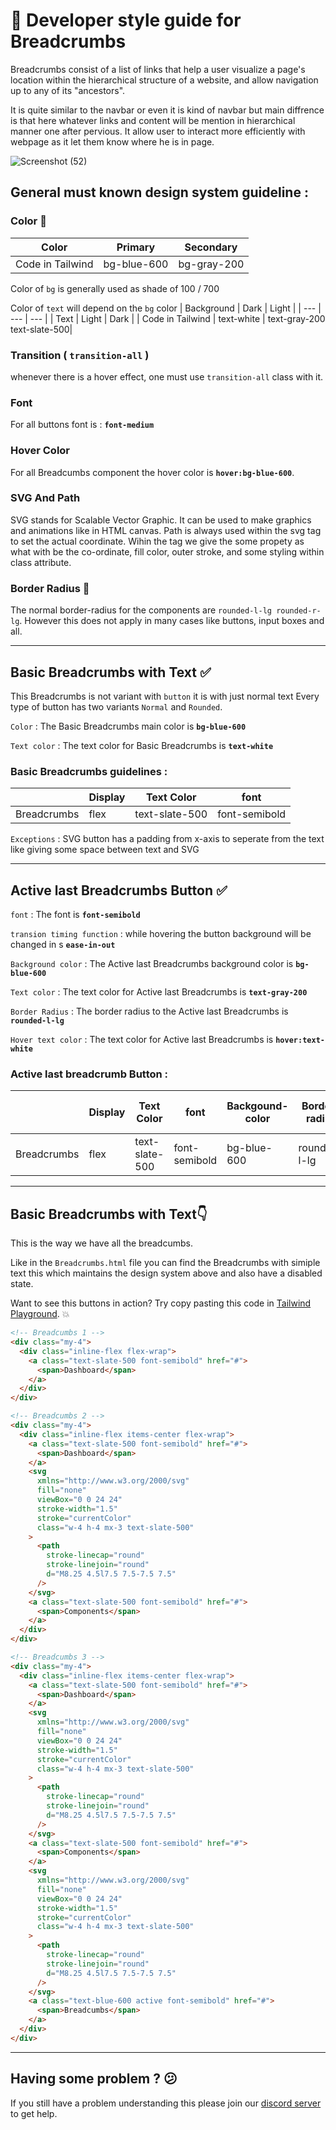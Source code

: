 
# 📒 Developer style guide for Breadcrumbs

Breadcrumbs consist of a list of links that help a user visualize a page's location within the hierarchical structure of a website, and allow navigation up to any of its "ancestors".

It is quite similar to the navbar or even it is kind of navbar but main diffrence is that here whatever links and content will be mention in hierarchical manner one after pervious. It allow user to interact more efficiently with webpage as it let them know where he is in page.


![Screenshot (52)](https://user-images.githubusercontent.com/73521123/206210245-3b26419d-bd2f-43cd-8bd0-67cf18ece4b3.png)

## General must known design system guideline :

### Color 🎨

| Color | Primary | Secondary |
| --- | --- | --- | 
| Code in Tailwind | bg-blue-600 | bg-gray-200 |

Color of `bg` is generally used as shade of 100 / 700 

Color of `text` will depend on the `bg` color
| Background | Dark | Light |
| --- | --- | --- |
| Text | Light | Dark |
| Code in Tailwind | text-white | text-gray-200 text-slate-500|

### Transition ( `transition-all` )

whenever there is a hover effect, one must use `transition-all` class with it.

### Font

For all buttons font is : **`font-medium`**

### Hover Color

For all Breadcumbs component the hover color is **`hover:bg-blue-600`**.

### SVG And Path
SVG stands for Scalable Vector Graphic. It can be used to make graphics and animations like in HTML canvas.  Path is always used within the svg tag to set the actual coordinate.
Wihin the tag we give the some propety as what with be the co-ordinate, fill color, outer stroke, and some styling within class attribute.

### Border Radius 🔲

The normal border-radius for the components are `rounded-l-lg rounded-r-lg`. However this does not apply in many cases like buttons, input boxes and all.

---

## Basic Breadcrumbs with Text ✅

This Breadcrumbs is not variant with `button` it is with just normal text
Every type of button has two variants `Normal` and `Rounded`. 

`Color` : The Basic Breadcrumbs main color is **`bg-blue-600`**

`Text color` : The text color for Basic Breadcrumbs is **`text-white`**

### Basic Breadcrumbs guidelines :

|  | Display | Text Color | font |
| --- | --- | --- | --- |
| Breadcrumbs | flex | text-slate-500 | font-semibold |

`Exceptions` : SVG button has a padding from x-axis to seperate from the text like giving some space between text and SVG

---

## Active last Breadcrumbs Button ✅


`font` : The font is **`font-semibold`**

`transion timing function` : while hovering the button background will be changed in s **`ease-in-out`**

`Background color` : The Active last Breadcrumbs background color is **`bg-blue-600`**

`Text color` : The text color for Active last Breadcrumbs is **`text-gray-200`**

`Border Radius` : The border radius to the Active last Breadcrumbs is **`rounded-l-lg`**

`Hover text color` : The text color for Active last Breadcrumbs is **`hover:text-white`**

### Active last breadcrumb Button :

|  | Display | Text Color | font |Backgound-color | Border-radius| transion timing function |
| --- | --- | --- | --- |--- |--- |--- |
| Breadcrumbs | flex | text-slate-500 | font-semibold | bg-blue-600 | rounded-l-lg |ease-in-out |

---

## Basic Breadcrumbs with Text👇

This is the way we have all the breadcumbs. 

Like in the `Breadcrumbs.html` file you can find the Breadcrumbs with simiple text this which maintains the design system above and also have a disabled state.

Want to see this buttons in action? Try copy pasting this code in [Tailwind Playground](https://play.tailwindcss.com/). 💥

```html
<!-- Breadcumbs 1 -->
<div class="my-4">
  <div class="inline-flex flex-wrap">
    <a class="text-slate-500 font-semibold" href="#">
      <span>Dashboard</span>
    </a>
  </div>
</div>

<!-- Breadcumbs 2 -->
<div class="my-4">
  <div class="inline-flex items-center flex-wrap">
    <a class="text-slate-500 font-semibold" href="#">
      <span>Dashboard</span>
    </a>
    <svg
      xmlns="http://www.w3.org/2000/svg"
      fill="none"
      viewBox="0 0 24 24"
      stroke-width="1.5"
      stroke="currentColor"
      class="w-4 h-4 mx-3 text-slate-500"
    >
      <path
        stroke-linecap="round"
        stroke-linejoin="round"
        d="M8.25 4.5l7.5 7.5-7.5 7.5"
      />
    </svg>
    <a class="text-slate-500 font-semibold" href="#">
      <span>Components</span>
    </a>
  </div>
</div>

<!-- Breadcumbs 3 -->
<div class="my-4">
  <div class="inline-flex items-center flex-wrap">
    <a class="text-slate-500 font-semibold" href="#">
      <span>Dashboard</span>
    </a>
    <svg
      xmlns="http://www.w3.org/2000/svg"
      fill="none"
      viewBox="0 0 24 24"
      stroke-width="1.5"
      stroke="currentColor"
      class="w-4 h-4 mx-3 text-slate-500"
    >
      <path
        stroke-linecap="round"
        stroke-linejoin="round"
        d="M8.25 4.5l7.5 7.5-7.5 7.5"
      />
    </svg>
    <a class="text-slate-500 font-semibold" href="#">
      <span>Components</span>
    </a>
    <svg
      xmlns="http://www.w3.org/2000/svg"
      fill="none"
      viewBox="0 0 24 24"
      stroke-width="1.5"
      stroke="currentColor"
      class="w-4 h-4 mx-3 text-slate-500"
    >
      <path
        stroke-linecap="round"
        stroke-linejoin="round"
        d="M8.25 4.5l7.5 7.5-7.5 7.5"
      />
    </svg>
    <a class="text-blue-600 active font-semibold" href="#">
      <span>Breadcumbs</span>
    </a>
  </div>
</div>
```

---

## Having some problem ? 😕

If you still have a problem understanding this please join our [discord server](https://discord.gg/zrVMjGW8sB) to get help.
